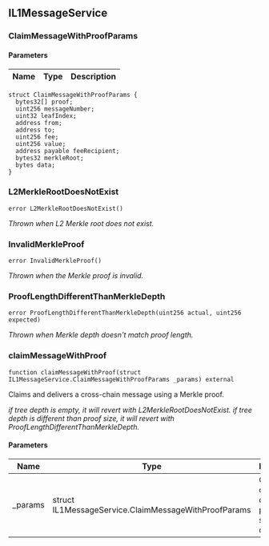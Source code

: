 ## IL1MessageService

### ClaimMessageWithProofParams

#### Parameters

| Name | Type | Description |
| ---- | ---- | ----------- |

```solidity
struct ClaimMessageWithProofParams {
  bytes32[] proof;
  uint256 messageNumber;
  uint32 leafIndex;
  address from;
  address to;
  uint256 fee;
  uint256 value;
  address payable feeRecipient;
  bytes32 merkleRoot;
  bytes data;
}
```

### L2MerkleRootDoesNotExist

```solidity
error L2MerkleRootDoesNotExist()
```

_Thrown when L2 Merkle root does not exist._

### InvalidMerkleProof

```solidity
error InvalidMerkleProof()
```

_Thrown when the Merkle proof is invalid._

### ProofLengthDifferentThanMerkleDepth

```solidity
error ProofLengthDifferentThanMerkleDepth(uint256 actual, uint256 expected)
```

_Thrown when Merkle depth doesn't match proof length._

### claimMessageWithProof

```solidity
function claimMessageWithProof(struct IL1MessageService.ClaimMessageWithProofParams _params) external
```

Claims and delivers a cross-chain message using a Merkle proof.

_if tree depth is empty, it will revert with L2MerkleRootDoesNotExist.
if tree depth is different than proof size, it will revert with ProofLengthDifferentThanMerkleDepth._

#### Parameters

| Name | Type | Description |
| ---- | ---- | ----------- |
| _params | struct IL1MessageService.ClaimMessageWithProofParams | Collection of claim data with proof and supporting data. |

